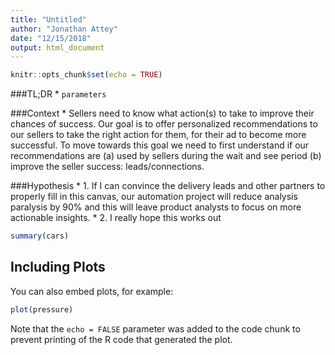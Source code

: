 ```yaml
---
title: "Untitled"
author: "Jonathan Attey"
date: "12/15/2018"
output: html_document
---
```


```r
knitr::opts_chunk$set(echo = TRUE)
```

###TL;DR
  *  `parameters` 
  
###Context
  * Sellers need to know what action(s) to take to improve their chances of success. Our goal is to offer personalized recommendations to our sellers to take the right action for them, for their ad to become more successful. To move towards this goal we need to first understand if our recommendations are (a) used by sellers during the wait and see period (b) improve the seller success: leads/connections.
  
###Hypothesis
  * 1. If I can convince the delivery leads and other partners to properly fill in this canvas, our automation project will reduce analysis paralysis by 90% and this will leave product analysts to focus on more actionable insights.
  * 2. I really hope this works out
  

```r
summary(cars)
```

## Including Plots

You can also embed plots, for example:

```r
plot(pressure)
```

Note that the `echo = FALSE` parameter was added to the code chunk to prevent printing of the R code that generated the plot.
